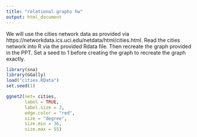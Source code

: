 ---
title: "relational graphs hw"
output: html_document
---

We will use the cities network data as provided via https://networkdata.ics.uci.edu/netdata/html/cities.html. Read the cities network into R via the provided Rdata file. Then recreate the graph provided in the PPT. Set a seed to 1 before creating the graph to recreate the graph exactly.
```{r problem 1}
library(sna)
library(GGally)
load("cities.RData")
set.seed(1)

ggnet2(net= cities,
       label = TRUE,
       label.size = 3,
       edge.color = "red",
       size = "degree", 
       size.min = 36, 
       size.max = 55)




```
